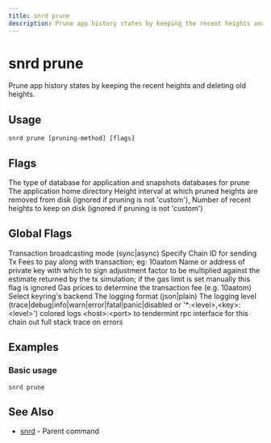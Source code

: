 ```yaml
---
title: snrd prune
description: Prune app history states by keeping the recent heights and deleting old heights.
---
```


# snrd prune

Prune app history states by keeping the recent heights and deleting old heights.

## Usage

```shell
snrd prune [pruning-method] [flags]
```

## Flags

<ParamField path="app-db-backend" type="string">
  The type of database for application and snapshots databases
</ParamField>

<ParamField path="help" type="string">
  for prune
</ParamField>

<ParamField path="home" type="string" default="/Users/prad/.sonr">
  The application home directory
</ParamField>

<ParamField path="pruning-interval" type="string">
  Height interval at which pruned heights are removed from disk (ignored if pruning is not 'custom'),
</ParamField>

<ParamField path="pruning-keep-recent" type="string">
  Number of recent heights to keep on disk (ignored if pruning is not 'custom')
</ParamField>

## Global Flags

<ParamField path="broadcast-mode" type="string" default="sync">
  Transaction broadcasting mode (sync|async)
</ParamField>

<ParamField path="chain-id" type="string">
  Specify Chain ID for sending Tx
</ParamField>

<ParamField path="fees" type="string">
  Fees to pay along with transaction; eg: 10aatom
</ParamField>

<ParamField path="from" type="string">
  Name or address of private key with which to sign
</ParamField>

<ParamField path="gas-adjustment" type="float" default="1">
  adjustment factor to be multiplied against the estimate returned by the tx simulation; if the gas limit is set manually this flag is ignored
</ParamField>

<ParamField path="gas-prices" type="string">
  Gas prices to determine the transaction fee (e.g. 10aatom)
</ParamField>

<ParamField path="keyring-backend" type="string" default="os">
  Select keyring's backend
</ParamField>

<ParamField path="log_format" type="string" default="plain">
  The logging format (json|plain)
</ParamField>

<ParamField path="log_level" type="string" default="info">
  The logging level (trace|debug|info|warn|error|fatal|panic|disabled or '*:&lt;level&gt;,&lt;key&gt;:&lt;level&gt;')
</ParamField>

<ParamField path="log_no_color" type="string">
  colored logs
</ParamField>

<ParamField path="node" type="string" default="tcp://localhost:26657">
  &lt;host&gt;:&lt;port&gt; to tendermint rpc interface for this chain
</ParamField>

<ParamField path="trace" type="string">
  out full stack trace on errors
</ParamField>

## Examples

### Basic usage

```shell
snrd prune
```

## See Also

- [snrd](./snrd.mdx) - Parent command
